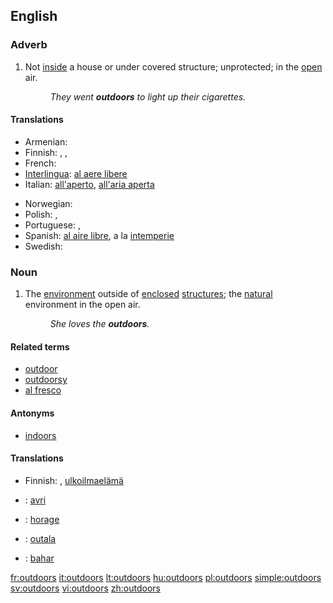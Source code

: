 ==English==

===Adverb===
{{en-adv|-}}

# Not [[inside]] a house or under covered structure; unprotected; in the [[open]] air.
#: ''They went '''outdoors''' to light up their cigarettes.''

====Translations====
{{trans-top|in the open air}}
* Armenian: {{t-|hy|դուրս|tr=durs}}
* Finnish: {{t+|fi|ulos}}, {{t+|fi|ulkona}}, {{t|fi|ulkoilma|alt=ulkoilmassa}}
* French: {{t+|fr|en plein air}}
* [[Interlingua]]: [[al aere libere]]
* Italian: [[all'aperto]], [[all'aria aperta]]
{{trans-mid}}
* Norwegian: {{t|no|utendørs}}
* Polish: {{t|pl|na zewnątrz}}, {{t|pl|na dworze}}
* Portuguese: {{t+|pt|ao ar livre}}, {{t+|pt|a céu aberto}}
* Spanish: [[al aire libre]], a la [[intemperie]]
* Swedish: {{t+|sv|utomhus}}
{{trans-bottom}}

===Noun===
{{en-noun|-}}

# {{context|often preceded by "the"}} The [[environment]] outside of [[enclosed]] [[structure]]s; the [[natural]] environment in the open air.
#: ''She loves the '''outdoors'''.''

====Related terms====
* [[outdoor]]
* [[outdoorsy]]
* [[al fresco]]

====Antonyms====
* [[indoors]]

====Translations====
{{trans-top|environment outside of enclosed structures}}
* Finnish: {{t+|fi|luonto}}, [[ulkoilmaelämä]]
{{trans-mid}}
{{trans-bottom}}

{{checktrans-top}}
* {{ttbc|rom}}: [[avri]]
* {{ttbc|kn}}: [[horage]]
* {{ttbc|te}}: [[outala]]
* {{ttbc|hi}}: [[bahar]]
{{trans-bottom}}

[[fr:outdoors]]
[[it:outdoors]]
[[lt:outdoors]]
[[hu:outdoors]]
[[pl:outdoors]]
[[simple:outdoors]]
[[sv:outdoors]]
[[vi:outdoors]]
[[zh:outdoors]]